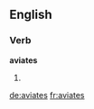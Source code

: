 
==English==

===Verb===
'''aviates'''

# {{third-person singular of|[[aviate]]}}

[[de:aviates]]
[[fr:aviates]]